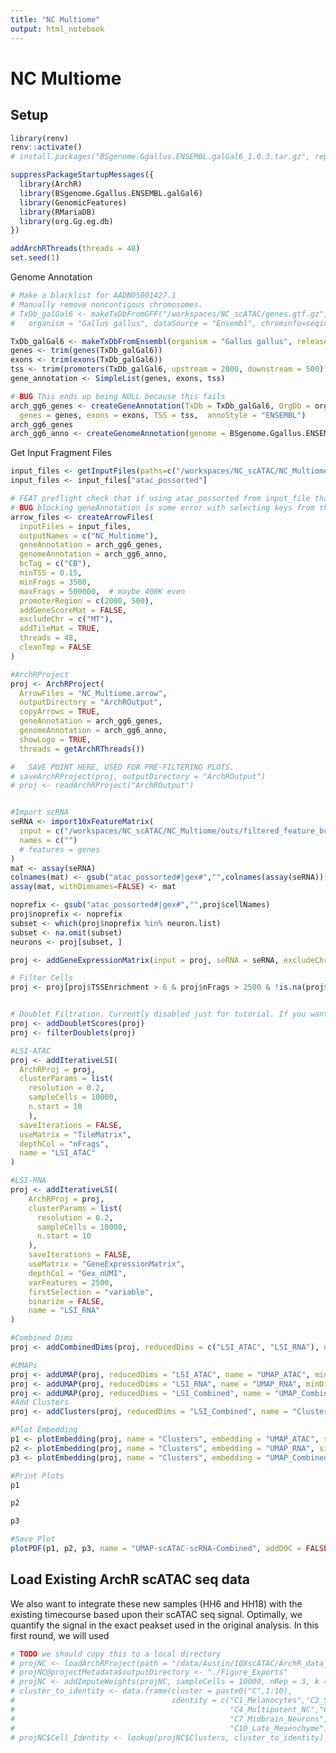 ```yaml
---
title: "NC Multiome"
output: html_notebook
---
```


# NC Multiome

## Setup

```r
library(renv)
renv::activate()
# install.packages("BSgenome.Ggallus.ENSEMBL.galGal6_1.0.3.tar.gz", repos = NULL)

suppressPackageStartupMessages({
  library(ArchR)
  library(BSgenome.Ggallus.ENSEMBL.galGal6)
  library(GenomicFeatures)
  library(RMariaDB)
  library(org.Gg.eg.db)
})

addArchRThreads(threads = 48)
set.seed(1)
```

Genome Annotation

```r
# Make a blacklist for AADN05001427.1
# Manually remove noncontigous chromosomes.
# TxDb_galGal6 <- makeTxDbFromGFF("/workspaces/NC_scATAC/genes.gtf.gz",
#   organism = "Gallus gallus", dataSource = "Ensembl", chrominfo=seqinfo(BSgenome.Ggallus.ENSEMBL.galGal6))

TxDb_galGal6 <- makeTxDbFromEnsembl(organism = "Gallus gallus", release = 106)
genes <- trim(genes(TxDb_galGal6))
exons <- trim(exons(TxDb_galGal6))
tss <- trim(promoters(TxDb_galGal6, upstream = 2000, downstream = 500))
gene_annotation <- SimpleList(genes, exons, tss)

# BUG This ends up being NULL because this fails
arch_gg6_genes <- createGeneAnnotation(TxDb = TxDb_galGal6, OrgDb = org.Gg.eg.db, 
  genes = genes, exons = exons, TSS = tss,  annoStyle = "ENSEMBL")
arch_gg6_genes
arch_gg6_anno <- createGenomeAnnotation(genome = BSgenome.Ggallus.ENSEMBL.galGal6, filterChr = "MT")
```

Get Input Fragment Files

```r
input_files <- getInputFiles(paths=c("/workspaces/NC_scATAC/NC_Multiome/outs/"))
input_files <- input_files["atac_possorted"]

# FEAT preflight check that if using atac_possorted from input_file that bcTag is not NULL
# BUG blocking geneAnnotation is some error with selecting keys from the GeneAnnotation in createGenomeAnnotation
arrow_files <- createArrowFiles(
  inputFiles = input_files,
  outputNames = c("NC_Multiome"),
  geneAnnotation = arch_gg6_genes,
  genomeAnnotation = arch_gg6_anno,
  bcTag = c("CB"),
  minTSS = 0.15,
  minFrags = 3500,
  maxFrags = 500000,  # maybe 400K even
  promoterRegion = c(2000, 500),
  addGeneScoreMat = FALSE,
  excludeChr = c("MT"),
  addTileMat = TRUE,
  threads = 48,
  cleanTmp = FALSE
)

#ArchRProject
proj <- ArchRProject( 
  ArrowFiles = "NC_Multiome.arrow",
  outputDirectory = "ArchROutput",
  copyArrows = TRUE,
  geneAnnotation = arch_gg6_genes,
  genomeAnnotation = arch_gg6_anno,
  showLogo = TRUE,
  threads = getArchRThreads())

#   SAVE POINT HERE, USED FOR PRE-FILTERING PLOTS.
# saveArchRProject(proj, outputDirectory = "ArchROutput")
# proj <- readArchRProject("ArchROutput")
```

```r


```

```r
#Import scRNA
seRNA <- import10xFeatureMatrix(
  input = c("/workspaces/NC_scATAC/NC_Multiome/outs/filtered_feature_bc_matrix.h5"),
  names = c("")
  # features = genes
)
mat <- assay(seRNA)
colnames(mat) <- gsub("atac_possorted#|gex#","",colnames(assay(seRNA)))
assay(mat, withDimnames=FALSE) <- mat

noprefix <- gsub("atac_possorted#|gex#","",proj$cellNames)
proj$noprefix <- noprefix
subset <- which(proj$noprefix %in% neuron.list)
subset <- na.omit(subset)
neurons <- proj[subset, ]

proj <- addGeneExpressionMatrix(input = proj, seRNA = seRNA, excludeChr = "MT", chromSizes = arch_gg6_anno$chromSizes)

# Filter Cells
proj <- proj[proj$TSSEnrichment > 6 & proj$nFrags > 2500 & !is.na(proj$Gex_nUMI)]


# Doublet Filtration. Currently disabled just for tutorial. If you want to filter doublets uncomment below.
proj <- addDoubletScores(proj)
proj <- filterDoublets(proj)
```

```r
#LSI-ATAC
proj <- addIterativeLSI(
  ArchRProj = proj,
  clusterParams = list(
    resolution = 0.2,
    sampleCells = 10000,
    n.start = 10
    ),
  saveIterations = FALSE,
  useMatrix = "TileMatrix",
  depthCol = "nFrags",
  name = "LSI_ATAC"
)

#LSI-RNA
proj <- addIterativeLSI(
    ArchRProj = proj, 
    clusterParams = list(
      resolution = 0.2, 
      sampleCells = 10000,
      n.start = 10
    ),
    saveIterations = FALSE,
    useMatrix = "GeneExpressionMatrix", 
    depthCol = "Gex_nUMI",
    varFeatures = 2500,
    firstSelection = "variable",
    binarize = FALSE,
    name = "LSI_RNA"
)

#Combined Dims
proj <- addCombinedDims(proj, reducedDims = c("LSI_ATAC", "LSI_RNA"), name =  "LSI_Combined")

#UMAPs
proj <- addUMAP(proj, reducedDims = "LSI_ATAC", name = "UMAP_ATAC", minDist = 0.8, force = TRUE)
proj <- addUMAP(proj, reducedDims = "LSI_RNA", name = "UMAP_RNA", minDist = 0.8, force = TRUE)
proj <- addUMAP(proj, reducedDims = "LSI_Combined", name = "UMAP_Combined", minDist = 0.8, force = TRUE)
#Add Clusters
proj <- addClusters(proj, reducedDims = "LSI_Combined", name = "Clusters", resolution = 0.4, force = TRUE)

#Plot Embedding
p1 <- plotEmbedding(proj, name = "Clusters", embedding = "UMAP_ATAC", size = 1.5, labelAsFactors=F, labelMeans=F)
p2 <- plotEmbedding(proj, name = "Clusters", embedding = "UMAP_RNA", size = 1.5, labelAsFactors=F, labelMeans=F)
p3 <- plotEmbedding(proj, name = "Clusters", embedding = "UMAP_Combined", size = 1.5, labelAsFactors=F, labelMeans=F)

#Print Plots
p1
```

```r
p2
```

```r
p3
```

```r
#Save Plot
plotPDF(p1, p2, p3, name = "UMAP-scATAC-scRNA-Combined", addDOC = FALSE)
```


## Load Existing ArchR scATAC seq data

We also want to integrate these new samples (HH6 and HH18) with the existing timecourse based upon their scATAC seq signal.
Optimally, we quantify the signal in the exact peakset used in the original analysis. In this first round, we will used



```r
# TODO we should copy this to a local directory
# projNC <- loadArchRProject(path = "/data/Austin/10XscATAC/ArchR_data_final_thesis/")
# projNC@projectMetadata$outputDirectory <- "./Figure_Exports"
# projNC <- addImputeWeights(projNC, sampleCells = 10000, nRep = 3, k = 20)
# cluster_to_identity <- data.frame(cluster = paste0("C",1:10),
#                                   identity = c("C1_Melanocytes","C2_Sensory_Glia","C3_Int_Mesenchyme",
#                                                "C4_Multipotent_NC","C5_Hindbrain_Neurons","C6_Somatosensory_Neurons",
#                                                "C7_Midbrain_Neurons","C8_Early_Mesenchyme","C9_Sensory_Neurons",
#                                                "C10_Late_Mesenchyme"))
# projNC$Cell_Identity <- lookup(projNC$Clusters, cluster_to_identity)
```